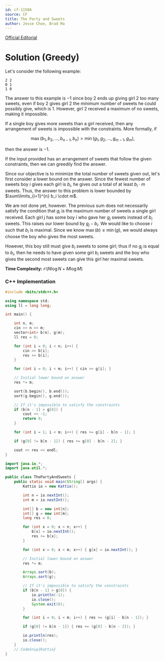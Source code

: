 ```yaml
---
id: cf-1158A
source: CF
title: The Party and Sweets
author: Jesse Choe, Brad Ma
---
```


[Official Editorial](https://codeforces.com/blog/entry/66993)


# Solution (Greedy)

Let's consider the following example:

```
2 2
0 1
1 0
```

The answer to this example is $-1$ since boy $2$ ends up giving girl $2$ too
many sweets, even if boy $2$ gives girl $2$ the minimum number of sweets he
could possibly give, which is $1$. However, girl $2$ received a maximum of no
sweets, making it impossible.

If a single boy gives more sweets than a girl received, then any arrangement of
sweets is impossible with the constraints. More formally, if

$$
\max(b_1, b_2, \dots, b_{n-1}, b_n) > \min(g_1, g_2, \dots, g_{m-1}, g_m),
$$

then the answer is $-1$.

If the input provided has an arrangement of sweets that follow the given
constraints, then we can greedily find the answer.

Since our objective is to minimize the total number of sweets given out, let's first consider a lower bound on the answer. Since the fewest
number of sweets boy $i$ gives each girl is $b_i$, he gives out a total of at least $b_i \cdot m$ sweets. Thus, the answer to this problem is lower bounded by $\sum\limits_{i=1}^{n} b_i \cdot m$.

We are not done yet, however. The previous sum does not necessarily satisfy the condition
that $g_i$ is the maximum number of sweets a single girl received. Each girl $j$ has some boy $i$ who gave her $g_j$ sweets instead of $b_i$ sweets. This raises our lower bound by $g_j-b_i$. We would like to choose $i$ such that $b_i$ is maximal. Since we know $\max(b) \leq \min(g)$, we would always choose the boy who gives the most sweets.

However, this boy still must give $b_i$ sweets to some girl; thus if no $g_j$ is equal to $b_i$, then he needs to have given some girl $b_i$ sweets and the boy who gives the second most sweets can give this girl her maximal sweets.

**Time Complexity:** $\mathcal{O}(N\log N + M\log M)$

<LanguageSection>

<CPPSection>

### C++ Implementation

```cpp
#include <bits/stdc++.h>

using namespace std;
using ll = long long;

int main() {

	int n, m;
	cin >> n >> m;
	vector<int> b(n), g(m);
	ll res = 0;

	for (int i = 0; i < n; i++) {
		cin >> b[i];
		res += b[i];
	}

	for (int i = 0; i < m; i++) { cin >> g[i]; }

	// Initial lower bound on answer
	res *= m;

	sort(b.begin(), b.end());
	sort(g.begin(), g.end());

	// If it's impossible to satisfy the constraints
	if (b[n - 1] > g[0]) {
		cout << -1;
		return 0;
	}

	for (int i = 1; i < m; i++) { res += g[i] - b[n - 1]; }

	if (g[0] != b[n - 1]) { res += g[0] - b[n - 2]; }

	cout << res << endl;
}
```

</CPPSection>

<JavaSection>

```java
import java.io.*;
import java.util.*;

public class ThePartyAndSweets {
	public static void main(String[] args) {
		Kattio io = new Kattio();

		int n = io.nextInt();
		int m = io.nextInt();

		int[] b = new int[n];
		int[] g = new int[m];
		long res = 0;

		for (int x = 0; x < n; x++) {
			b[x] = io.nextInt();
			res += b[x];
		}

		for (int x = 0; x < m; x++) { g[x] = io.nextInt(); }

		// Initial lower bound on answer
		res *= m;

		Arrays.sort(b);
		Arrays.sort(g);

		// If it's impossible to satisfy the constraints
		if (b[n - 1] > g[0]) {
			io.println(-1);
			io.close();
			System.exit(0);
		}

		for (int i = 0; i < m; i++) { res += (g[i] - b[n - 1]); }

		if (g[0] != b[n - 1]) { res += (g[0] - b[n - 2]); }

		io.println(res);
		io.close();
	}
	// CodeSnip{Kattio}
}
```

</JavaSection>

</LanguageSection>
